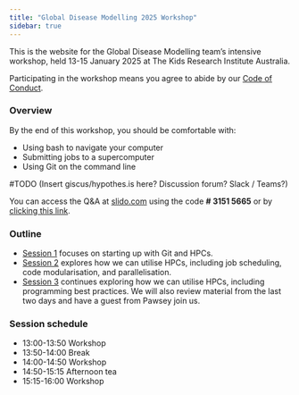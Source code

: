 ```yaml
---
title: "Global Disease Modelling 2025 Workshop"
sidebar: true
---
```


This is the website for the Global Disease Modelling team's intensive workshop, held 13-15 January 2025 at The Kids Research Institute Australia.

Participating in the workshop means you agree to abide by our [Code of Conduct](code-of-conduct.qmd).

### Overview

By the end of this workshop, you should be comfortable with:

-   Using bash to navigate your computer
-   Submitting jobs to a supercomputer
-   Using Git on the command line

#TODO (Insert giscus/hypothes.is here? Discussion forum? Slack / Teams?)

You can access the Q&A at [slido.com](https://www.slido.com/) using the code **\# 3151 5665** or by [clicking this link](https://app.sli.do/event/t1wc4szfSZLy9CzTgTEove).

### Outline

-   [Session 1](session-1.qmd) focuses on starting up with Git and HPCs.
-   [Session 2](session-2.qmd) explores how we can utilise HPCs, including job scheduling, code modularisation, and parallelisation.
-   [Session 3](session-3.qmd) continues exploring how we can utilise HPCs, including programming best practices. We will also review material from the last two days and have a guest from Pawsey join us.

### Session schedule

-   13:00-13:50 Workshop
-   13:50-14:00 Break
-   14:00-14:50 Workshop
-   14:50-15:15 Afternoon tea
-   15:15-16:00 Workshop
